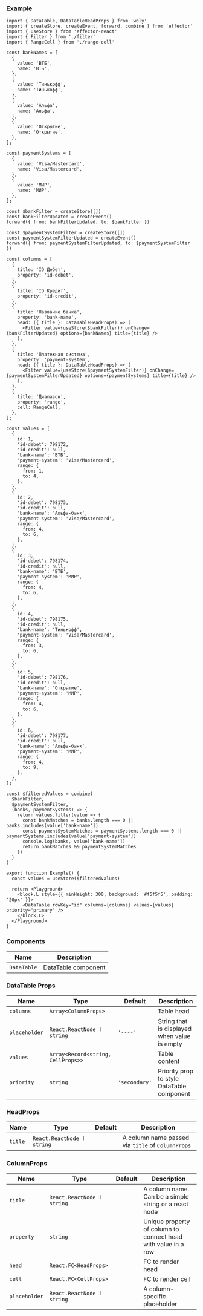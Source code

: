 ### Example

```tsx playground
import { DataTable, DataTableHeadProps } from 'woly'
import { createStore, createEvent, forward, combine } from 'effector'
import { useStore } from 'effector-react'
import { Filter } from './filter'
import { RangeCell } from './range-cell'

const bankNames = [
  {
    value: 'ВТБ',
    name: 'ВТБ',
  },
  {
    value: 'Тинькофф',
    name: 'Тинькофф',
  },
  {
    value: 'Альфа',
    name: 'Альфа',
  },
  {
    value: 'Открытие',
    name: 'Открытие',
  },
];

const paymentSystems = [
  {
    value: 'Visa/Mastercard',
    name: 'Visa/Mastercard',
  },
  {
    value: 'МИР',
    name: 'МИР',
  },
];

const $bankFilter = createStore([])
const bankFilterUpdated = createEvent()
forward({ from: bankFilterUpdated, to: $bankFilter })

const $paymentSystemFilter = createStore([])
const paymentSystemFilterUpdated = createEvent()
forward({ from: paymentSystemFilterUpdated, to: $paymentSystemFilter })

const columns = [
  {
    title: 'ID Дебет',
    property: 'id-debet',
  },
  {
    title: 'ID Кредит',
    property: 'id-credit',
  },
  {
    title: 'Название банка',
    property: 'bank-name',
    head: ({ title }: DataTableHeadProps) => (
      <Filter value={useStore($bankFilter)} onChange={bankFilterUpdated} options={bankNames} title={title} />
    ),
  },
  {
    title: 'Платежная система',
    property: 'payment-system',
    head: ({ title }: DataTableHeadProps) => (
      <Filter value={useStore($paymentSystemFilter)} onChange={paymentSystemFilterUpdated} options={paymentSystems} title={title} />
    ),
  },
  {
    title: 'Диапазон',
    property: 'range',
    cell: RangeCell,
  },
];

const values = [
  {
    id: 1,
    'id-debet': 798172,
    'id-credit': null,
    'bank-name': 'ВТБ',
    'payment-system': 'Visa/Mastercard',
    range: {
      from: 1,
      to: 4,
    },
  },
  {
    id: 2,
    'id-debet': 798173,
    'id-credit': null,
    'bank-name': 'Альфа-банк',
    'payment-system': 'Visa/Mastercard',
    range: {
      from: 4,
      to: 6,
    },
  },
  {
    id: 3,
    'id-debet': 798174,
    'id-credit': null,
    'bank-name': 'ВТБ',
    'payment-system': 'МИР',
    range: {
      from: 4,
      to: 6,
    },
  },
  {
    id: 4,
    'id-debet': 798175,
    'id-credit': null,
    'bank-name': 'Тинькофф',
    'payment-system': 'Visa/Mastercard',
    range: {
      from: 3,
      to: 6,
    },
  },
  {
    id: 5,
    'id-debet': 798176,
    'id-credit': null,
    'bank-name': 'Открытие',
    'payment-system': 'МИР',
    range: {
      from: 4,
      to: 6,
    },
  },
  {
    id: 6,
    'id-debet': 798177,
    'id-credit': null,
    'bank-name': 'Альфа-банк',
    'payment-system': 'МИР',
    range: {
      from: 4,
      to: 9,
    },
  },
];

const $filteredValues = combine(
  $bankFilter,
  $paymentSystemFilter,
  (banks, paymentSystems) => {
    return values.filter(value => {
      const bankMatches = banks.length === 0 || banks.includes(value['bank-name'])
      const paymentSystemMatches = paymentSystems.length === 0 || paymentSystems.includes(value['payment-system'])
      console.log(banks, value['bank-name'])
      return bankMatches && paymentSystemMatches
    })
  }
)

export function Example() {
  const values = useStore($filteredValues)

  return <Playground>
    <block.L style={{ minHeight: 300, background: '#f5f5f5', padding: '20px' }}>
      <DataTable rowKey="id" columns={columns} values={values} priority="primary" />
    </block.L>
  </Playground>
}
```

### Components

| Name        | Description         |
| ----------- | ------------------- |
| `DataTable` | DataTable component |

### DataTable Props

| Name          | Type                               | Default       | Description                                  |
| ------------- | ---------------------------------- | ------------- | -------------------------------------------- |
| `columns`     | `Array<ColumnProps>`               |               | Table head                                   |
| `placeholder` | `React.ReactNode ӏ string`         | `'----'`      | String that is displayed when value is empty |
| `values`      | `Array<Record<string, CellProps>>` |               | Table content                                |
| `priority`    | `string`                           | `'secondary'` | Priority prop to style DataTable component   |

### HeadProps

| Name    | Type                       | Default | Description                                       |
| ------- | -------------------------- | ------- | ------------------------------------------------- |
| `title` | `React.ReactNode ӏ string` |         | A column name passed via `title` of `ColumnProps` |

### ColumnProps

| Name          | Type                       | Default | Description                                                   |
| ------------- | -------------------------- | ------- | ------------------------------------------------------------- |
| `title`       | `React.ReactNode ӏ string` |         | A column name. Can be a simple string or a react node         |
| `property`    | `string`                   |         | Unique property of column to connect head with value in a row |
| `head`        | `React.FC<HeadProps>`      |         | FC to render head                                             |
| `cell`        | `React.FC<CellProps>`      |         | FC to render cell                                             |
| `placeholder` | `React.ReactNode ӏ string` |         | A column-specific placeholder                                 |
